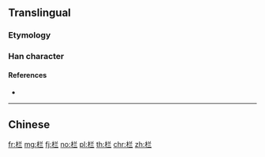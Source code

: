 {{character info/new}}
{{also|欄}}
==Translingual==

===Etymology===
{{Han simp|欄|f=闌|t=兰}}

===Han character===
{{Han char|rn=75|rad=木|as=05|sn=9|four=|canj=DTMM|ids=⿰[[木]][[兰]]}}

====References====
* {{Han ref|kx=0521.121|hdz=21188.040|uh=680F|ud=26639}}

----

==Chinese==
{{zh-see|欄}}

[[fr:栏]]
[[mg:栏]]
[[fj:栏]]
[[no:栏]]
[[pl:栏]]
[[th:栏]]
[[chr:栏]]
[[zh:栏]]